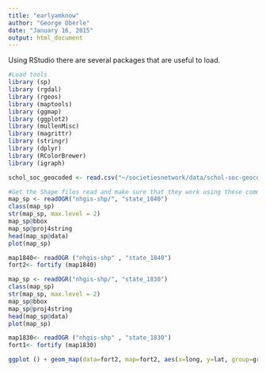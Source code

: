 ```yaml
---
title: "earlyamknow"
author: "George Oberle"
date: "January 16, 2015"
output: html_document
---
```


Using RStudio there are several packages that are useful to load.
```r
#Load tools
library (sp)
library (rgdal)
library (rgeos)
library (maptools)
library (ggmap)
library (ggplot2)
library (mullenMisc)
library (magrittr)
library (stringr)
library (dplyr)
library (RColorBrewer)
library (igraph)
```

```r
schol_soc_geocoded <- read.csv("~/societiesnetwork/data/schol-soc-geocoded.csv")
```

```r
#Get the Shape files read and make sure that they work using these commands.
map_sp <- readOGR("nhgis-shp/", "state_1840")
class(map_sp)
str(map_sp, max.level = 2)
map_sp@bbox
map_sp@proj4string
head(map_sp@data)
plot(map_sp)

map1840<- readOGR ("nhgis-shp" , "state_1840")
fort2<- fortify (map1840)
```


```r
map_sp <- readOGR("nhgis-shp/", "state_1830")
class(map_sp)
str(map_sp, max.level = 2)
map_sp@bbox
map_sp@proj4string
head(map_sp@data)
plot(map_sp)

map1830<- readOGR ("nhgis-shp" , "state_1830")
fort1<- fortify (map1830)
```

```r
ggplot () + geom_map(data=fort2, map=fort2, aes(x=long, y=lat, group=group, map_id=id), color="grey", fill="white") +geom_point(data=schol_soc_geocoded, size=3, aes (x=lon, y=lat, color=Society) ) + coord_map() +ggtitle('Early American Learned Societies by Type 1768-1848')
```


